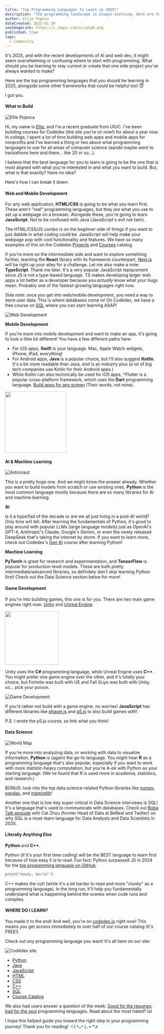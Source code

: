 ```yaml
---
title: "Top Programming Languages to Learn in 2025!"
description: "The programming landscape is always evolving. Here are the top programming languages to learn in 2025 based on your interests and career goals."
author: Ellie Popoca
dateCreated: 2025-01-30
seoImageLink: https://i.imgur.com/LrvpCpK.png
published: true
tags:
  - Community
---
```


It's 2025, and with the recent developments of AI and web dev, it might seem overwhelming or confusing where to start with programming. What should you be learning to stay current or create that one side project you've always wanted to make? 

Here are the top programming languages that _you_ should be learning in 2025, alongside some other frameworks that could be helpful too! 😇

I got you. 

#### What to Build

![Ellie Popoca](https://i.imgur.com/Vd4GiNg.png)

Hi, my name is [Ellie](https://www.codedex.io/@ellie), and I'm a recent graduate from UIUC. I've been building courses for Codédex (the site you're on now!) for about a year now. In college, I spent a lot of time building web apps and mobile apps for nonprofits and I've learned a thing or two about what programming languages to use for all areas of computer science (aandd maybe went to hackathons here and there… like 20 or so…).

I believe that the best language for you to learn is going to be the one that is most aligned with what you're interested in and what _you_ want to build. But, what is that exactly? Have no idea? 

Here's how I can break it down.

#### Web and Mobile Development

For any web application, **HTML/CSS** is going to be what you learn first. These aren't "real" programming languages, but they are what you use to set up a webpage on a browser. Alongside these, you're going to learn **JavaScript**. Not to be confused with Java (JavaScript's evil not twin). 

The HTML/CSS/JS combo is on the beginner side of things if you want to just dabble in what coding could be. JavaScript will help make your webpage pop with cool functionality and features. We have so many examples of this on the Codédex [Projects](https://www.codedex.io/projects) and [Courses](https://www.codedex.io/courses) catalog. 

If you're more on the intermediate side and want to explore something further, learning the **React** library with its framework counterpart, [Next.js](https://nextjs.org/) will be right up your alley for a challenge. Let me also make a note: **TypeScript**. Thank me later. It's a very popular JavaScript replacement since JS is not a type-based language. TS makes developing larger web apps a lot better as a developer because you _actually_ know what your bugs mean. Probably one of the fastest-growing languages right now. 

Side note: once you get into web/mobile development, you need a way to store user data. This is where databases come in! On Codédex, we have a free course on [SQL](https://www.codedex.io/sql) where you can start learning ASAP! 

![Web Development](https://i.imgur.com/dk6XUwa.gif)

**Mobile Development**

If you're more into mobile development and want to make an app, it's going to look a little bit different! You have a few different paths here: 

- For iOS apps, **Swift** is your language. Mac, Apple Watch widgets, iPhone, iPad, everything! 
- For Android apps, **Java** is a popular choice, but I'll also suggest **Kotlin**. It's a bit more readable than Java, _and_ is an industry plus (a lot of big tech companies use Kotlin for their Android apps.) 
- While Kotlin can also technically be used for iOS apps, **Flutter* is a popular cross-platform framework, which uses the **Dart** programming language. [Build apps for any screen](https://flutter.dev/) (Their words, not mine). 


<div style={{display: "flex", justifyContent: "center", marginTop: "2rem", marginBottom: "-2rem"}}>
  <img src="https://i.imgur.com/qJckaRv.png" width="200"/>
</div>

#### AI & Machine Learning

![Astronaut](https://i.imgur.com/xa84P2V.gif)

This is a pretty huge one. And we might know the answer already. Whether you want to build models from scratch or use existing ones, **Python** is the most common language mostly because there are so many libraries for AI and machine learning.

**AI**

Is it a hype/fad of the decade or are we all just living in a post-AI world? Only time will tell. After learning the fundamentals of Python, it's good to play around with popular LLMs (large language models) just as OpenAI's GPT-4, Anthropic's Claude, Google's Gemini, or even the newly released DeepSeek that's taking the internet by storm. If you want to learn more, check out Codédex's [Gen AI](https://www.codedex.io/gen-ai) course after learning Python!

**Machine Learning**

**PyTorch** is great for research and experimentation, and **TensorFlow** is popular for production-level models. These are both pretty intermediate/advanced libraries, so definitely don't skip learning Python first! Check out the Data Science section below for more!

#### Game Development

If you're into building games, this one is for you. There are two main game engines right now: [Unity](https://unity.com/) and [Unreal Engine](https://www.unrealengine.com/en-US). 

<div style={{display: "flex", justifyContent: "center", marginTop: "2rem", marginBottom: "-2rem"}}>
  <img src="https://i.imgur.com/88LzUmM.gif" width="175"/>
</div>


Unity uses the **C#** programming language, while Unreal Engine uses **C++**. You might prefer one game engine over the other, and it's totally your choice, but Fortnite was built with UE and Fall Guys was built with Unity, so… pick your poison. 

![Game Development](https://i.imgur.com/RoO9IRu.png)

If you'd rather not build with a game engine, no worries! **JavaScript** has different libraries like [phaser.js](https://phaser.io/) and [p5.js](https://p5js.org/) to also build games with! 

P.S. I wrote the p5.js course, so lmk what you think!

#### Data Science

![World Map](https://i.imgur.com/RkjiAuU.gif)

If you're more into analyzing data, or working with data to visualize information, **Python** is (again) the go-to language. You might hear **R** as a programming language that's also popular, especially if you want to work with more statistic-heavy computation, but you're A-ok with Python as your starting language. (We've found that R is used more in academia, statistics, and research.)

BONUS: look into the top data science-related Python libraries like [numpy](https://numpy.org/), [pandas](https://pandas.pydata.org/), and [matplotlib](https://matplotlib.org/)! 

Another one that is low-key super critical in Data Science interviews is SQL! It's a language that's used to communicate with databases. Check out [Boba Talk episode](https://open.spotify.com/episode/5NZV2APziWm5RNslrKrniS) with Cat Zhou (former Head of Data at BeReal and Twitter) on why SQL is a must-learn language for Data Analysts and Data Scientists in 2025.

#### Literally Anything Else

**Python** and **C++**. 

Python (if it's your first time coding) will be the BEST language to learn first because of how easy it is to read. Fun fact: Python surpassed JS in 2024 for the [top programming language on GitHub](https://github.blog/news-insights/octoverse/octoverse-2024/#the-most-popular-programming-languages). 

```py
print("Howdy, World!") 
```

C++ makes the cut! (while it's a bit harder to read and more "clunky" as a programming language). In the long run, it'll help you fundamentally understand what is happening behind the scenes when code runs and compiles. 

#### WHERE DO I LEARN? 

You made it to the end! And well, you're on [codedex.io](https://www.codedex.io/home) right now! This means you get access _immediately_ to over half of our course catalog (it's FREE!). 

Check out _any_ programming language you want! It's all here on our site: 

![Codédex site](https://i.imgur.com/EOL6QMO.gif)

- [Python](https://www.codedex.io/python)
- [Java](https://www.codedex.io/java)
- [JavaScript](https://www.codedex.io/javascript)
- [HTML](https://www.codedex.io/html)
- [CSS](https://www.codedex.io/css)
- [C++](https://www.codedex.io/cpp)
- [SQL](https://www.codedex.io/sql)
- [Course Catalog](https://www.codedex.io/courses)

We also had users answer a question of the week: [Good for the resumes, bad for the soul](https://www.codedex.io/community/question-of-the-week/3hkhwv0Vlrr2R26YJBOR) programming languages. Read about the most hated? lol 

I hope this helped guide you toward the right step in your programming journey! Thank you for reading! ヾ( ˃ᴗ˂ )◞ • *✰ 